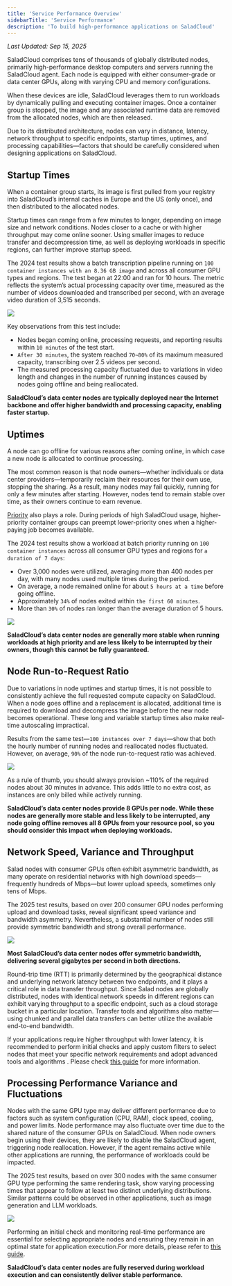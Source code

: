 ```yaml
---
title: 'Service Performance Overview'
sidebarTitle: 'Service Performance'
description: 'To build high-performance applications on SaladCloud'
---
```


_Last Updated: Sep 15, 2025_

SaladCloud comprises tens of thousands of globally distributed nodes, primarily high-performance desktop computers and
servers running the SaladCloud agent. Each node is equipped with either consumer-grade or data center GPUs, along with
varying CPU and memory configurations.

When these devices are idle, SaladCloud leverages them to run workloads by dynamically pulling and executing container
images. Once a container group is stopped, the image and any associated runtime data are removed from the allocated
nodes, which are then released.

Due to its distributed architecture, nodes can vary in distance, latency, network throughput to specific endpoints,
startup times, uptimes, and processing capabilities—factors that should be carefully considered when designing
applications on SaladCloud.

## Startup Times

When a container group starts, its image is first pulled from your registry into SaladCloud’s internal caches in Europe
and the US (only once), and then distributed to the allocated nodes.

Startup times can range from a few minutes to longer, depending on image size and network conditions. Nodes closer to a
cache or with higher throughput may come online sooner. Using smaller images to reduce transfer and decompression time,
as well as deploying workloads in specific regions, can further improve startup speed.

The 2024 test results show a batch transcription pipeline running on `100 container instances with an 8.36 GB image` and
across all consumer GPU types and regions. The test began at 22:00 and ran for 10 hours. The metric reflects the
system’s actual processing capacity over time, measured as the number of videos downloaded and transcribed per second,
with an average video duration of 3,515 seconds.

<img src="/container-engine/images/sp1.png" />

Key observations from this test include:

- Nodes began coming online, processing requests, and reporting results within `10 minutes` of the test start.
- `After 30 minutes`, the system reached `70~80%` of its maximum measured capacity, transcribing over 2.5 videos per
  second.
- The measured processing capacity fluctuated due to variations in video length and changes in the number of running
  instances caused by nodes going offline and being reallocated.

**SaladCloud’s data center nodes are typically deployed near the Internet backbone and offer higher bandwidth and
processing capacity, enabling faster startup.**

## Uptimes

A node can go offline for various reasons after coming online, in which case a new node is allocated to continue
processing.

The most common reason is that node owners—whether individuals or data center providers—temporarily reclaim their
resources for their own use, stopping the sharing. As a result, many nodes may fail quickly, running for only a few
minutes after starting. However, nodes tend to remain stable over time, as their owners continue to earn revenue.

[Priority](/container-engine/explanation/billing-pricing/priority-pricing#priority-pricing) also plays a role. During
periods of high SaladCloud usage, higher-priority container groups can preempt lower-priority ones when a higher-paying
job becomes available.

The 2024 test results show a workload at batch priority running on `100 container instances` across all consumer GPU
types and regions for `a duration of 7 days`:

- Over 3,000 nodes were utilized, averaging more than 400 nodes per day, with many nodes used multiple times during the
  period.
- On average, a node remained online for about `5 hours at a time` before going offline.
- Approximately `34%` of nodes exited within `the first 60 minutes`.
- More than `30%` of nodes ran longer than the average duration of 5 hours.

<img src="/container-engine/images/sp2.png" />

**SaladCloud’s data center nodes are generally more stable when running workloads at high priority and are less likely
to be interrupted by their owners, though this cannot be fully guaranteed.**

## Node Run-to-Request Ratio

Due to variations in node uptimes and startup times, it is not possible to consistently achieve the full requested
compute capacity on SaladCloud. When a node goes offline and a replacement is allocated, additional time is required to
download and decompress the image before the new node becomes operational. These long and variable startup times also
make real-time autoscaling impractical.

Results from the same test—`100 instances over 7 days`—show that both the hourly number of running nodes and reallocated
nodes fluctuated. However, on average, `90%` of the node run-to-request ratio was achieved.

<img src="/container-engine/images/sp3.png" />

As a rule of thumb, you should always provision ~110% of the required nodes about 30 minutes in advance. This adds
little to no extra cost, as instances are only billed while actively running.

**SaladCloud’s data center nodes provide 8 GPUs per node. While these nodes are generally more stable and less likely to
be interrupted, any node going offline removes all 8 GPUs from your resource pool, so you should consider this impact
when deploying workloads.**

## Network Speed, Variance and Throughput

Salad nodes with consumer GPUs often exhibit asymmetric bandwidth, as many operate on residential networks with high
download speeds—frequently hundreds of Mbps—but lower upload speeds, sometimes only tens of Mbps.

The 2025 test results, based on over 200 consumer GPU nodes performing upload and download tasks, reveal significant
speed variance and bandwidth asymmetry. Nevertheless, a substantial number of nodes still provide symmetric bandwidth
and strong overall performance.

<img src="/container-engine/images/sp4.png" />

**Most SaladCloud’s data center nodes offer symmetric bandwidth, delivering several gigabytes per second in both
directions.**

Round-trip time (RTT) is primarily determined by the geographical distance and underlying network latency between two
endpoints, and it plays a critical role in data transfer throughput. Since Salad nodes are globally distributed, nodes
with identical network speeds in different regions can exhibit varying throughput to a specific endpoint, such as a
cloud storage bucket in a particular location. Transfer tools and algorithms also matter—using chunked and parallel data
transfers can better utilize the available end-to-end bandwidth.

If your applications require higher throughput with lower latency, it is recommended to perform initial checks and apply
custom filters to select nodes that meet your specific network requirements and adopt advanced tools and algorithms .
Please check [this guide](/container-engine/tutorials/performance/high-performance-storage-solutions) for more
information.

## Processing Performance Variance and Fluctuations

Nodes with the same GPU type may deliver different performance due to factors such as system configuration (CPU, RAM),
clock speed, cooling, and power limits. Node performance may also fluctuate over time due to the shared nature of the
consumer GPUs on SaladCloud. When node owners begin using their devices, they are likely to disable the SaladCloud
agent, triggering node reallocation. However, if the agent remains active while other applications are running, the
performance of workloads could be impacted.

The 2025 test results, based on over 300 nodes with the same consumer GPU type performing the same rendering task, show
varying processing times that appear to follow at least two distinct underlying distributions. Similar patterns could be
observed in other applications, such as image generation and LLM workloads.

<img src="/container-engine/images/sp5.png" />

Performing an initial check and monitoring real-time performance are essential for selecting appropriate nodes and
ensuring they remain in an optimal state for application execution.For more details, please refer to
[this guide](/container-engine/tutorials/performance/high-performance-apps#build-high-performance-applications).

**SaladCloud’s data center nodes are fully reserved during workload execution and can consistently deliver stable
performance.**
